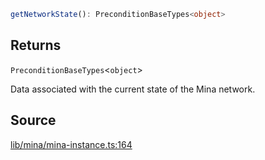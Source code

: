 ```ts
getNetworkState(): PreconditionBaseTypes<object>
```

## Returns

`PreconditionBaseTypes`\<`object`\>

Data associated with the current state of the Mina network.

## Source

[lib/mina/mina-instance.ts:164](https://github.com/o1-labs/o1js/blob/000b9835d52eede806be269b958c57000ff32f72/src/lib/mina/mina-instance.ts#L164)
